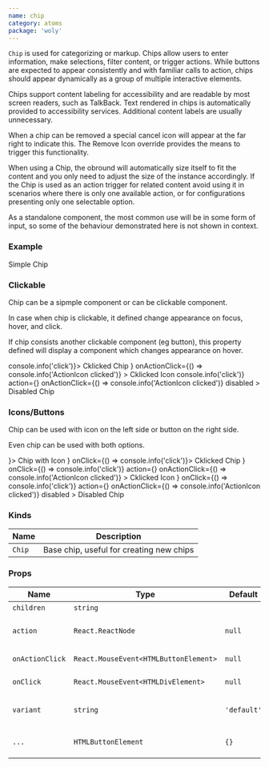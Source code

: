 ```yaml
---
name: chip
category: atoms
package: 'woly'
---
```



`Chip` is used for categorizing or markup.
Chips allow users to enter information, make selections, filter content, or trigger actions.
While buttons are expected to appear consistently and with familiar calls to action, chips should appear dynamically as a group of multiple interactive elements.

Chips support content labeling for accessibility and are readable by most screen readers, such as TalkBack.
Text rendered in chips is automatically provided to accessibility services. Additional content labels are usually unnecessary.

When a chip can be removed a special cancel icon will appear at the far right to indicate this.
The Remove Icon override provides the means to trigger this functionality.

When using a Chip, the obround will automatically size itself to fit the content and you only need to adjust the size of the instance accordingly.
If the Chip is used as an action trigger for related content avoid using it in scenarios where there is only one available action,
or for configurations presenting only one selectable option.

As a standalone component, the most common use will be in some form of input, so some of the behaviour demonstrated here is not shown in context.

### Example

<Playground>
  <Chip variant="default">Simple Chip</Chip>
</Playground>

### Clickable

Chip can be a sipmple component or can be clickable component.

In case when chip is clickable, it defined change appearance on focus, hover, and click.

If chip consists another clickable component (eg button), this property defined will display a component which changes appearance on hover.

<Playground>
  <Chip variant="default" onClick={() => console.info('click')}>
    Cklicked Chip
  </Chip>
  <Chip
    variant="default"
    action={<CloseIcon />}
    onActionClick={() => console.info('ActionIcon clicked')}
  >
    Cklicked Icon
  </Chip>
  <Chip
    variant="default"
    onClick={() => console.info('click')}
    action={<CloseIcon />}
    onActionClick={() => console.info('ActionIcon clicked')}
    disabled
  >
    Disabled Chip
  </Chip>
</Playground>

### Icons/Buttons

Chip can be used with icon on the left side or button on the right side.

Even chip can be used with both options.

<Playground>
  <Chip variant="default" icon={<PlusIcon />}>
    Chip with Icon
  </Chip>
  <Chip variant="default" icon={<PlusIcon />} onClick={() => console.info('click')}>
    Cklicked Chip
  </Chip>
  <Chip
    variant="default"
    icon={<PlusIcon />}
    onClick={() => console.info('click')}
    action={<CloseIcon />}
    onActionClick={() => console.info('ActionIcon clicked')}
  >
    Cklicked Icon
  </Chip>
  <Chip
    variant="default"
    icon={<PlusIcon />}
    onClick={() => console.info('click')}
    action={<CloseIcon />}
    onActionClick={() => console.info('ActionIcon clicked')}
    disabled
  >
    Disabled Chip
  </Chip>
</Playground>

### Kinds

| Name   | Description                              |
| ------ | ---------------------------------------- |
| `Chip` | Base chip, useful for creating new chips |

### Props

| Name            | Type                                  | Default     | Description                                        |
| --------------- | ------------------------------------- | ----------- | -------------------------------------------------- |
| `children`      | `string`                              |             | Text inside chip                                   |
| `action`        | `React.ReactNode`                     | `null`      | Icon to show on the right side of the text         |
| `onActionClick` | `React.MouseEvent<HTMLButtonElement>` | `null`      | Callback when chip is clicked                      |
| `onClick`       | `React.MouseEvent<HTMLDivElement>`    | `null`      | Callback when chip is clicked                      |
| `variant`       | `string`                              | `'default'` | Variant prop to style Chip component               |
| `...`           | `HTMLButtonElement`                   | `{}`        | Other props are inherited from `HTMLButtonElement` |
